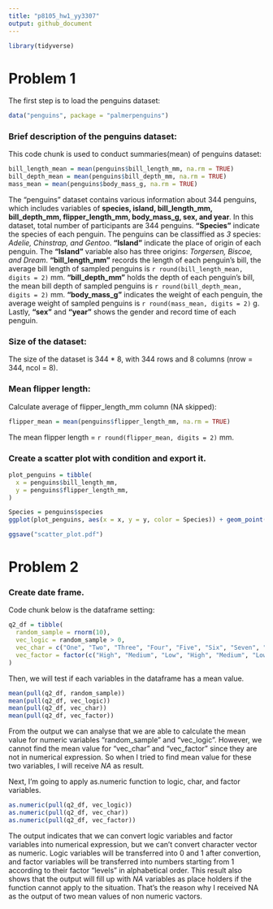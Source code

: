 ```yaml
---
title: "p8105_hw1_yy3307"
output: github_document
---
```


```r
library(tidyverse)
```

# Problem 1

The first step is to load the penguins dataset:
```r
data("penguins", package = "palmerpenguins")
```

### Brief description of the penguins dataset:

This code chunk is used to conduct summaries(mean) of penguins dataset:
```r
bill_length_mean = mean(penguins$bill_length_mm, na.rm = TRUE)
bill_depth_mean = mean(penguins$bill_depth_mm, na.rm = TRUE)
mass_mean = mean(penguins$body_mass_g, na.rm = TRUE)
```

The "penguins" dataset contains various information about 344 penguins,
which includes variables of **species, island, bill_length_mm, bill_depth_mm, 
flipper_length_mm, body_mass_g, sex, and year**. In this dataset, total number
of participants are 344 penguins. **"Species"** indicate the species of each 
penguin. The penguins can be classiffied as _3_ species: _Adelie, Chinstrap, 
and Gentoo_. **"Island"** indicate the place of origin of each 
penguin. The **"Island"** variable also has three origins: _Torgersen, Biscoe, 
and Dream_. **"bill_length_mm"** records the length of each penguin's bill, the 
average bill length of sampled penguins is 
`r round(bill_length_mean, digits = 2)` mm. **"bill_depth_mm"** holds the depth 
of each penguin's bill, the mean bill depth of sampled penguins is 
`r round(bill_depth_mean, digits = 2)` mm. **"body_mass_g"** indicates the 
weight of each penguin, the average weight of sampled penguins is 
`r round(mass_mean, digits = 2)` g. Lastly, **"sex"** and **"year"** shows the 
gender and record time of each penguin.

### Size of the dataset:

The size of the dataset is 344 * 8, with 344 rows and 8 columns
(nrow = 344, ncol = 8).

### Mean flipper length:

Calculate average of flipper_length_mm column (NA skipped):
```r
flipper_mean = mean(penguins$flipper_length_mm, na.rm = TRUE)
```

The mean flipper length = `r round(flipper_mean, digits = 2)` mm.

### Create a scatter plot with condition and export it.

```r
plot_penguins = tibble(
  x = penguins$bill_length_mm,
  y = penguins$flipper_length_mm,
)

Species = penguins$species
ggplot(plot_penguins, aes(x = x, y = y, color = Species)) + geom_point()

ggsave("scatter_plot.pdf")
```

# Problem 2

### Create date frame.

Code chunk below is the dataframe setting:
```r
q2_df = tibble(
  random_sample = rnorm(10),
  vec_logic = random_sample > 0,
  vec_char = c("One", "Two", "Three", "Four", "Five", "Six", "Seven", "Eight", "Nine", "Ten"),
  vec_factor = factor(c("High", "Medium", "Low", "High", "Medium", "Low","High", "Medium", "Low","High"))
)
```

Then, we will test if each variables in the dataframe has a mean value.
```r
mean(pull(q2_df, random_sample))
mean(pull(q2_df, vec_logic))
mean(pull(q2_df, vec_char))
mean(pull(q2_df, vec_factor))
```

From the output we can analyse that we are able to calculate the mean value for 
numeric variables "random_sample" and "vec_logic". However, we cannot find the 
mean value for "vec_char" and "vec_factor" since they are not in numerical expression.
So when I tried to find mean value for these two variables, I will receive _NA_
as result.

Next, I'm going to apply as.numeric function to logic, char, and factor variables.
```r
as.numeric(pull(q2_df, vec_logic))
as.numeric(pull(q2_df, vec_char))
as.numeric(pull(q2_df, vec_factor))
```

The output indicates that we can convert logic variables and factor variables
into numerical expression, but we can't convert character vector as numeric.
Logic variables will be transferred into 0 and 1 after convertion, and factor
variables will be transferred into numbers starting from 1 according to their
factor “levels” in alphabetical order.
This result also shows that the output will fill up with _NA_ variables as place
holders if the function cannot apply to the situation. That's the reason why I 
received NA as the output of two mean values of non numeric vactors.